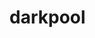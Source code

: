 # darkpool


<ul className="grid grid-cols-1 md:grid-cols-2 lg:grid-cols-3 xl:grid-cols-4 gap-4 -ml-6"> 
<ReferenceCard title="allblocks " description=" Last 15 Block Trades.
" url="/bot/reference/discord/darkpool/allblocks " />
<ReferenceCard title="alldp " description=" Last 15 Darkpool Trades
" url="/bot/reference/discord/darkpool/alldp " />
<ReferenceCard title="allprints " description=" Last 15 Combination of Dark Pool and Blocks.
" url="/bot/reference/discord/darkpool/allprints " />
<ReferenceCard title="bigprints " description=" Combination of Dark Pool and Blocks - Largest over x amount of days.
" url="/bot/reference/discord/darkpool/bigprints " />
<ReferenceCard title="levels " description=" Biggest Levels for All Prints over last X days.
" url="/bot/reference/discord/darkpool/levels " />
<ReferenceCard title="sectors " description=" Summary of all prints by % of MarketCap by Sector
" url="/bot/reference/discord/darkpool/sectors " />
<ReferenceCard title="summary " description=" Summary of all prints by % of MarketCap
" url="/bot/reference/discord/darkpool/summary " />
<ReferenceCard title="topsum " description=" Top Total Block & Dark Pool data.
" url="/bot/reference/discord/darkpool/topsum " />
</ul>